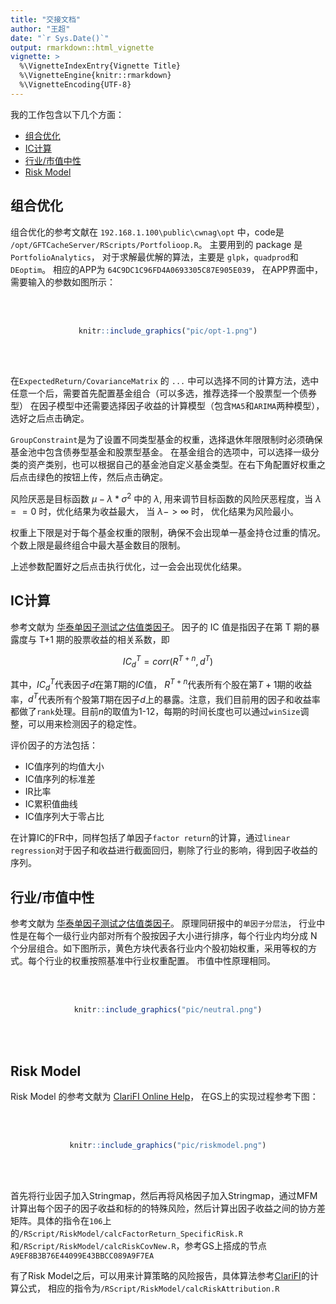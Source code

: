 ```yaml
---
title: "交接文档"
author: "王超"
date: "`r Sys.Date()`"
output: rmarkdown::html_vignette
vignette: >
  %\VignetteIndexEntry{Vignette Title}
  %\VignetteEngine{knitr::rmarkdown}
  %\VignetteEncoding{UTF-8}
---
```


我的工作包含以下几个方面：

- [组合优化](#ref1)
- [IC计算](#ref2)
- [行业/市值中性](#ref3)
- [Risk Model](#ref4)

## 组合优化{#ref1}

组合优化的参考文献在 `192.168.1.100\public\cwnag\opt` 中，code是 `/opt/GFTCacheServer/RScripts/Portfolioop.R`。
主要用到的 package 是 `PortfolioAnalytics`， 对于求解最优解的算法，主要是 `glpk`，`quadprod`和 `DEoptim`。 
相应的APP为 `64C9DC1C96FD4A0693305C87E905E039`， 在APP界面中，需要输入的参数如图所示：

<br><br>

<center>

```r

knitr::include_graphics("pic/opt-1.png")

```

</center>

<br><br>

在`ExpectedReturn/CovarianceMatrix` 的 `...` 中可以选择不同的计算方法，选中任意一个后，需要首先配置基金组合（可以多选，推荐选择一个股票型一个债券型）
在因子模型中还需要选择因子收益的计算模型（包含`MA5`和`ARIMA`两种模型），选好之后点击确定。

`GroupConstraint`是为了设置不同类型基金的权重，选择退休年限限制时必须确保基金池中包含债券型基金和股票型基金。
在基金组合的选项中，可以选择一级分类的资产类别，也可以根据自己的基金池自定义基金类型。在右下角配置好权重之后点击绿色的按钮上传，然后点击确定。

风险厌恶是目标函数 $\mu - \lambda*\sigma^{2}$ 中的 $\lambda$, 用来调节目标函数的风险厌恶程度，当 $\lambda == 0$ 时，优化结果为收益最大， 当 $\lambda -> \infty$ 时， 优化结果为风险最小。

权重上下限是对于每个基金权重的限制，确保不会出现单一基金持仓过重的情况。个数上限是最终组合中最大基金数目的限制。

上述参数配置好之后点击执行优化，过一会会出现优化结果。


## IC计算{#ref2}

参考文献为 [华泰单因子测试之估值类因子](doc/华泰单因子测试之估值类因子.pdf)。
因子的 IC 值是指因子在第 T 期的暴露度与 T+1 期的股票收益的相关系数，即


<center>$IC^{T}_d = corr(R^{T+n},d^{T})$</center>

其中，$IC^{T}_d$代表因子$d$在第$T$期的$IC$值， $R^{T+n}$代表所有个股在第$T+1$期的收益率，$d^{T}$代表所有个股第$T$期在因子$d$上的暴露。注意，我们目前用的因子和收益率都做了`rank`处理。目前$n$的取值为1-12，每期的时间长度也可以通过`winSize`调整，可以用来检测因子的稳定性。

评价因子的方法包括：

* IC值序列的均值大小
* IC值序列的标准差
* IR比率
* IC累积值曲线
* IC值序列大于零占比

在计算IC的FR中，同样包括了单因子`factor return`的计算，通过`linear regression`对于因子和收益进行截面回归，剔除了行业的影响，得到因子收益的序列。

## 行业/市值中性{#ref3}

参考文献为 [华泰单因子测试之估值类因子](doc/华泰单因子测试之估值类因子.pdf)。 原理同研报中的`单因子分层法`， 行业中性是在每个一级行业内部对所有个股按因子大小进行排序，每个行业内均分成 N 个分层组合。如下图所示，黄色方块代表各行业内个股初始权重，采用等权的方式。每个行业的权重按照基准中行业权重配置。
市值中性原理相同。

<br><br>
<center>
```r
knitr::include_graphics("pic/neutral.png")
```
</center>
<br><br>

## Risk Model{#ref4}

Risk Model 的参考文献为 [ClariFI Online Help](http://q.gftchina.com:12860/ClariFI_Online_Help)， 在GS上的实现过程参考下图：

<br><br>
<center>
```r
knitr::include_graphics("pic/riskmodel.png")
```
</center>
<br><br>

首先将行业因子加入Stringmap，然后再将风格因子加入Stringmap，通过MFM计算出每个因子的因子收益和标的的特殊风险，然后计算出因子收益之间的协方差矩阵。具体的指令在`106`上的`/RScript/RiskModel/calcFactorReturn_SpecificRisk.R`和`/RScript/RiskModel/calcRiskCovNew.R`，参考GS上搭成的节点`A9EF8B3B76E44099E43BBCC089A9F7EA`

有了Risk Model之后，可以用来计算策略的风险报告，具体算法参考[ClariFI](http://q.gftchina.com:12860/Portfolio_attribution_process)的计算公式， 相应的指令为`/RScript/RiskModel/calcRiskAttribution.R`
